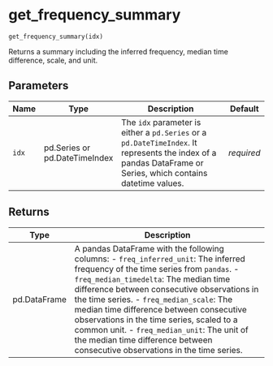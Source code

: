 # get_frequency_summary { #timetk.get_frequency_summary }

`get_frequency_summary(idx)`

Returns a summary including the inferred frequency, median time difference, scale, and unit.

## Parameters

| Name   | Type                          | Description                                                                                                                                                   | Default    |
|--------|-------------------------------|---------------------------------------------------------------------------------------------------------------------------------------------------------------|------------|
| `idx`  | pd.Series or pd.DateTimeIndex | The `idx` parameter is either a `pd.Series` or a `pd.DateTimeIndex`. It represents the index of a pandas DataFrame or Series, which contains datetime values. | _required_ |

## Returns

| Type         | Description                                                                                                                                                                                                                                                                                                                                                                                                                                                                                  |
|--------------|----------------------------------------------------------------------------------------------------------------------------------------------------------------------------------------------------------------------------------------------------------------------------------------------------------------------------------------------------------------------------------------------------------------------------------------------------------------------------------------------|
| pd.DataFrame | A pandas DataFrame with the following columns: - `freq_inferred_unit`: The inferred frequency of the time series from `pandas`. - `freq_median_timedelta`: The median time difference between consecutive observations in the time series. - `freq_median_scale`: The median time difference between consecutive observations in the time series, scaled to a common unit. - `freq_median_unit`: The unit of the median time difference between consecutive observations in the time series. |